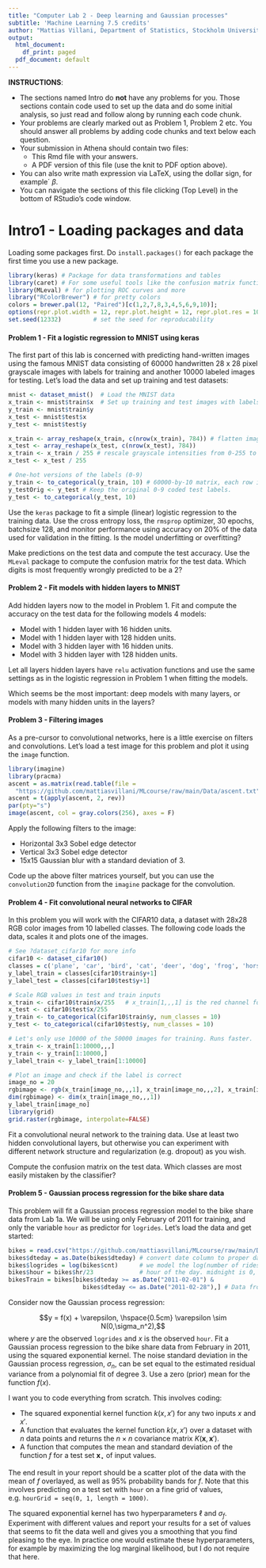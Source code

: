 ```yaml
---
title: "Computer Lab 2 - Deep learning and Gaussian processes"
subtitle: 'Machine Learning 7.5 credits'
author: "Mattias Villani, Department of Statistics, Stockholm University"
output:
  html_document:
    df_print: paged
  pdf_document: default
---
```

 
**INSTRUCTIONS**: 

- The sections named Intro do **not** have any problems for you. Those sections contain code used to set up the data and do some initial analysis, so just read and follow along by running each code chunk. 
- Your problems are clearly marked out as Problem 1, Problem 2 etc. You should answer all problems by adding code chunks and text below each question.
- Your submission in Athena should contain two files:
  - This Rmd file with your answers.
  - A PDF version of this file (use the knit to PDF option above).
- You can also write math expression via LaTeX, using the dollar sign, for example´ $\beta$.
- You can navigate the sections of this file clicking (Top Level) in the bottom of RStudio's code window.

# Intro1 - Loading packages and data

Loading some packages first. Do `install.packages()` for each package the first time you use a new package.

```r
library(keras) # Package for data transformations and tables
library(caret) # For some useful tools like the confusion matrix function
library(MLeval) # for plotting ROC curves and more
library("RColorBrewer") # for pretty colors
colors = brewer.pal(12, "Paired")[c(1,2,7,8,3,4,5,6,9,10)];
options(repr.plot.width = 12, repr.plot.height = 12, repr.plot.res = 100) # plot size
set.seed(12332)         # set the seed for reproducability
```

#### Problem 1 - Fit a logistic regression to MNIST using keras

The first part of this lab is concerned with predicting hand-written images using the 
famous MNIST data consisting of 60000 handwritten 28 x 28 pixel grayscale images with 
labels for training and another 10000 labeled images for testing. Let's load the data 
and set up training and test datasets:

```r
mnist <- dataset_mnist()  # Load the MNIST data
x_train <- mnist$train$x  # Set up training and test images with labels
y_train <- mnist$train$y
x_test <- mnist$test$x
y_test <- mnist$test$y

x_train <- array_reshape(x_train, c(nrow(x_train), 784)) # flatten images matrices to vectors
x_test <- array_reshape(x_test, c(nrow(x_test), 784))
x_train <- x_train / 255 # rescale grayscale intensities from 0-255 to interval [0,1]
x_test <- x_test / 255

# One-hot versions of the labels (0-9)
y_train <- to_categorical(y_train, 10) # 60000-by-10 matrix, each row is one-hot
y_testOrig <- y_test # Keep the original 0-9 coded test labels.
y_test <- to_categorical(y_test, 10)
```

Use the `keras` package to fit a simple (linear) logistic regression to the training data.
Use the cross entropy loss, the `rmsprop` optimizer, 30 epochs, batchsize 128, and monitor
performance using accuracy on 20% of the data used for validation in the fitting. 
Is the model underfitting or overfitting?

Make predictions on the test data and compute the test accuracy. Use the `MLeval` package 
to compute the confusion matrix for the test data. 
Which digits is most frequently wrongly predicted to be a 2?


#### Problem 2 - Fit models with hidden layers to MNIST

Add hidden layers now to the model in Problem 1. Fit and compute the accuracy on the test
data for the following models 4 models:

- Model with 1 hidden layer with 16 hidden units.
- Model with 1 hidden layer with 128 hidden units.
- Model with 3 hidden layer with 16 hidden units.
- Model with 3 hidden layer with 128 hidden units.

Let all layers hidden layers have `relu` activation functions and use the same settings
as in the logistic regression in Problem 1 when fitting the models.

Which seems be the most important: deep models with many layers, or models with many hidden
units in the layers?

#### Problem 3 - Filtering images

As a pre-cursor to convolutional networks, here is a little exercise on filters and 
convolutions. 
Let's load a test image for this problem and plot it using the `image` function.

```r
library(imagine)
library(pracma)
ascent = as.matrix(read.table(file = 
  "https://github.com/mattiasvillani/MLcourse/raw/main/Data/ascent.txt", header = FALSE))
ascent = t(apply(ascent, 2, rev))
par(pty="s")
image(ascent, col = gray.colors(256), axes = F)
```

Apply the following filters to the image:

- Horizontal 3x3 Sobel edge detector
- Vertical 3x3 Sobel edge detector
- 15x15 Gaussian blur with a standard deviation of 3.

Code up the above filter matrices yourself, but you can use the `convolution2D` function from the 
`imagine` package for the convolution.

#### Problem 4 - Fit convolutional neural networks to CIFAR

In this problem you will work with the CIFAR10 data, a dataset with 28x28 RGB color images
from 10 labelled classes. The following code loads the data, scales it and plots one of
the images.

```r

# See ?dataset_cifar10 for more info
cifar10 <- dataset_cifar10()
classes = c('plane', 'car', 'bird', 'cat', 'deer', 'dog', 'frog', 'horse', 'ship', 'truck')
y_label_train = classes[cifar10$train$y+1]
y_label_test = classes[cifar10$test$y+1]

# Scale RGB values in test and train inputs  
x_train <- cifar10$train$x/255   # x_train[1,,,1] is the red channel for first pic
x_test <- cifar10$test$x/255
y_train <- to_categorical(cifar10$train$y, num_classes = 10)
y_test <- to_categorical(cifar10$test$y, num_classes = 10)

# Let's only use 10000 of the 50000 images for training. Runs faster.
x_train <- x_train[1:10000,,,]
y_train <- y_train[1:10000,]
y_label_train <- y_label_train[1:10000]

# Plot an image and check if the label is correct
image_no = 20
rgbimage <- rgb(x_train[image_no,,,1], x_train[image_no,,,2], x_train[image_no,,,3])
dim(rgbimage) <- dim(x_train[image_no,,,1])
y_label_train[image_no]
library(grid)
grid.raster(rgbimage, interpolate=FALSE)
```

Fit a convolutional neural network to the training data. Use at least two hidden 
convolutional layers, but otherwise you can experiment with different network structure 
and regularization (e.g. dropout) as you wish.

Compute the confusion matrix on the test data. Which classes are most easily mistaken by 
the classifier?

#### Problem 5 - Gaussian process regression for the bike share data

This problem will fit a Gaussian process regression model to the bike share data from Lab 1a. 
We will be using only February of 2011 for training, and only the variable `hour` as predictor 
for `logrides`. Let's load the data and get started:
```r
bikes = read.csv("https://github.com/mattiasvillani/MLcourse/raw/main/Data/BikeShareData/hour.csv")
bikes$dteday = as.Date(bikes$dteday) # convert date column to proper date format
bikes$logrides = log(bikes$cnt)      # we model the log(number of rides) as response.
bikes$hour = bikes$hr/23             # hour of the day. midnight is 0, 11 PM is 1.
bikesTrain = bikes[bikes$dteday >= as.Date("2011-02-01") & 
                     bikes$dteday <= as.Date("2011-02-28"),] # Data from feb 2011
```

Consider now the Gaussian process regression:

$$y = f(x) + \varepsilon, \hspace{0.5cm} \varepsilon \sim N(0,\sigma_n^2),$$
where $y$ are the observed `logrides` and $x$ is the observed `hour`. 
Fit a Gaussian process regression to the bike share data from February in 2011, using 
the squared exponential kernel. The noise standard deviation in the Gaussian process 
regression, $\sigma_n$, can be set equal to the estimated residual variance from a 
polynomial fit of degree 3. Use a zero (prior) mean for the function $f(x)$.

I want you to code everything from scratch. This involves coding:

- The squared exponential kernel function $k(x,x')$ for any two inputs $x$ and $x'$.
- A function that evaluates the kernel function $k(x,x')$ over a dataset with $n$ data points 
and returns the $n \times n$ covariance matrix $K(\mathbf{x},\mathbf{x}')$.
- A function that computes the mean and standard deviation of the function $f$ for a test 
set $\mathbf{x}_\star$ of input values.

The end result in your report should be a scatter plot of the data with the mean of 
$f$ overlayed, as well as 95% probability bands for $f$. Note that this involves predicting 
on a test set with `hour` on a fine grid of values, e.g. `hourGrid = seq(0, 1, length = 1000)`.

The squared exponential kernel has two hyperparameters $\ell$ and $\sigma_f$. Experiment 
with different values and report your results for a set of values that seems to fit the data
well and gives you a smoothing that you find pleasing to the eye. In practice one would 
estimate these hyperparameters, for example by maximizing the log marginal likelihood, but
I do not require that here.

